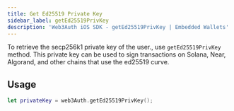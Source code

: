 ```yaml
---
title: Get Ed25519 Private Key
sidebar_label: getEd25519PrivKey
description: 'Web3Auth iOS SDK - getEd25519PrivKey | Embedded Wallets'
---
```


To retrieve the secp256k1 private key of the user., use `getEd25519PrivKey` method. This private key can be used to sign transactions on Solana, Near, Algorand, and other chains that use the ed25519 curve.

## Usage

```swift
let privateKey = web3Auth.getEd25519PrivKey();
```
